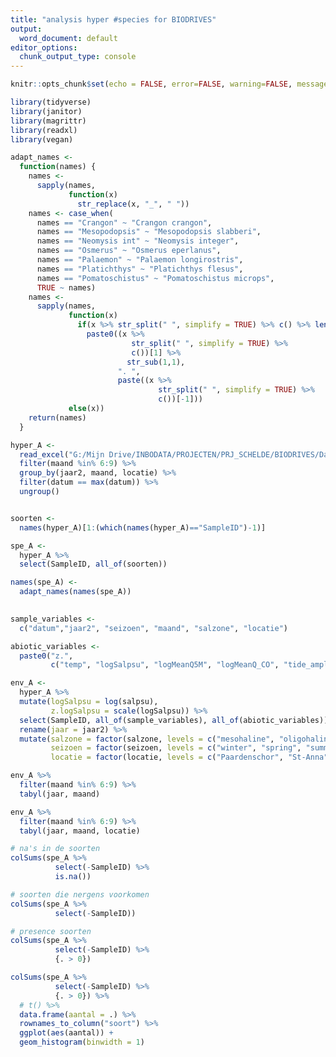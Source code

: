 ```yaml
---
title: "analysis hyper #species for BIODRIVES"
output:
  word_document: default
editor_options: 
  chunk_output_type: console
---
```



```r

knitr::opts_chunk$set(echo = FALSE, error=FALSE, warning=FALSE, message=FALSE, cache=FALSE)

```


```r

library(tidyverse)
library(janitor)
library(magrittr)
library(readxl)
library(vegan)

```


```r

adapt_names <- 
  function(names) {
    names <- 
      sapply(names,
             function(x)
               str_replace(x, "_", " "))
    names <- case_when(
      names == "Crangon" ~ "Crangon crangon",
      names == "Mesopodopsis" ~ "Mesopodopsis slabberi",
      names == "Neomysis int" ~ "Neomysis integer",
      names == "Osmerus" ~ "Osmerus eperlanus",
      names == "Palaemon" ~ "Palaemon longirostris",
      names == "Platichthys" ~ "Platichthys flesus",
      names == "Pomatoschistus" ~ "Pomatoschistus microps",
      TRUE ~ names)
    names <- 
      sapply(names, 
             function(x) 
               if(x %>% str_split(" ", simplify = TRUE) %>% c() %>% length() > 1)
                 paste0((x %>% 
                           str_split(" ", simplify = TRUE) %>% 
                           c())[1] %>% 
                          str_sub(1,1), 
                        ". ", 
                        paste((x %>% 
                                 str_split(" ", simplify = TRUE) %>% 
                                 c())[-1]))
             else(x))
    return(names)
  }

```



```r

hyper_A <- 
  read_excel("G:/Mijn Drive/INBODATA/PROJECTEN/PRJ_SCHELDE/BIODRIVES/Data/Hyperbenthos/MONEOS_A_opgekuist.xlsx") %>% 
  filter(maand %in% 6:9) %>% 
  group_by(jaar2, maand, locatie) %>% 
  filter(datum == max(datum)) %>% 
  ungroup()


soorten <- 
  names(hyper_A)[1:(which(names(hyper_A)=="SampleID")-1)]

spe_A <-
  hyper_A %>% 
  select(SampleID, all_of(soorten))

names(spe_A) <- 
  adapt_names(names(spe_A))

  
sample_variables <- 
  c("datum","jaar2", "seizoen", "maand", "salzone", "locatie")

abiotic_variables <- 
  paste0("z.", 
         c("temp", "logSalpsu", "logMeanQ5M", "logMeanQ_CO", "tide_amplitude"))

env_A <- 
  hyper_A %>%   
  mutate(logSalpsu = log(salpsu),
         z.logSalpsu = scale(logSalpsu)) %>% 
  select(SampleID, all_of(sample_variables), all_of(abiotic_variables)) %>% 
  rename(jaar = jaar2) %>% 
  mutate(salzone = factor(salzone, levels = c("mesohaline", "oligohaline", "freshwater")),
         seizoen = factor(seizoen, levels = c("winter", "spring", "summer", "autumn")),
         locatie = factor(locatie, levels = c("Paardenschor", "St-Anna", "Ballooi","Dendermonde","Brede Schoren", "Rupel")))


```


<!-- ```{r matrices aantallen, eval=FALSE} -->

<!-- spe_A <- read_excel("G:/Mijn Drive/INBODATA/PROJECTEN/PRJ_SCHELDE/BIODRIVES/Data/Hyperbenthos/SPE_A.xlsx") -->
<!-- env_A <- read_excel("G:/Mijn Drive/INBODATA/PROJECTEN/PRJ_SCHELDE/BIODRIVES/Data/Hyperbenthos/ENV_A.xlsx") -->

<!-- sample_variables <-  -->
<!--   c("jaar2", "seizoen", "maand", "salzone", "locatie") -->

<!-- abiotic_variables <-  -->
<!--   paste0("z.",  -->
<!--          c("temp", "logSalpsu", "logMeanQ5M", "logMeanQ_CO", "tide_amplitude")) -->

<!-- env_A <-  -->
<!--   env_A %>%  -->
<!--   select(SampleID, all_of(sample_variables), all_of(abiotic_variables)) %>%  -->
<!--   drop_na() -->

<!-- spe_A <-  -->
<!--   spe_A %>%  -->
<!--   filter(SampleID %in% env_A$SampleID) %>%  -->
<!--   arrange(SampleID) %>% -->
<!--   column_to_rownames("SampleID") -->

<!-- names(spe_A) <-  -->
<!--   adapt_names(names(spe_A)) -->

<!-- env_A <-  -->
<!--   env_A %>%  -->
<!--   mutate(salzone = factor(salzone, levels = c("mesohaline", "oligohaline", "freshwater")), -->
<!--          seizoen = factor(seizoen, levels = c("winter", "spring", "summer", "autumn"))) -->

<!-- env_A <-  -->
<!--   env_A %>%  -->
<!--   arrange(SampleID) %>% -->
<!--   column_to_rownames("SampleID") -->

<!-- ``` -->


```r

env_A %>% 
  filter(maand %in% 6:9) %>% 
  tabyl(jaar, maand)

env_A %>% 
  filter(maand %in% 6:9) %>% 
  tabyl(jaar, maand, locatie)


```


```r

# na's in de soorten
colSums(spe_A %>% 
          select(-SampleID) %>% 
          is.na())

# soorten die nergens voorkomen
colSums(spe_A %>% 
          select(-SampleID))

# presence soorten
colSums(spe_A %>% 
          select(-SampleID) %>% 
          {. > 0})

colSums(spe_A %>% 
          select(-SampleID) %>% 
          {. > 0}) %>% 
  # t() %>% 
  data.frame(aantal = .) %>% 
  rownames_to_column("soort") %>% 
  ggplot(aes(aantal)) +
  geom_histogram(binwidth = 1)


```

